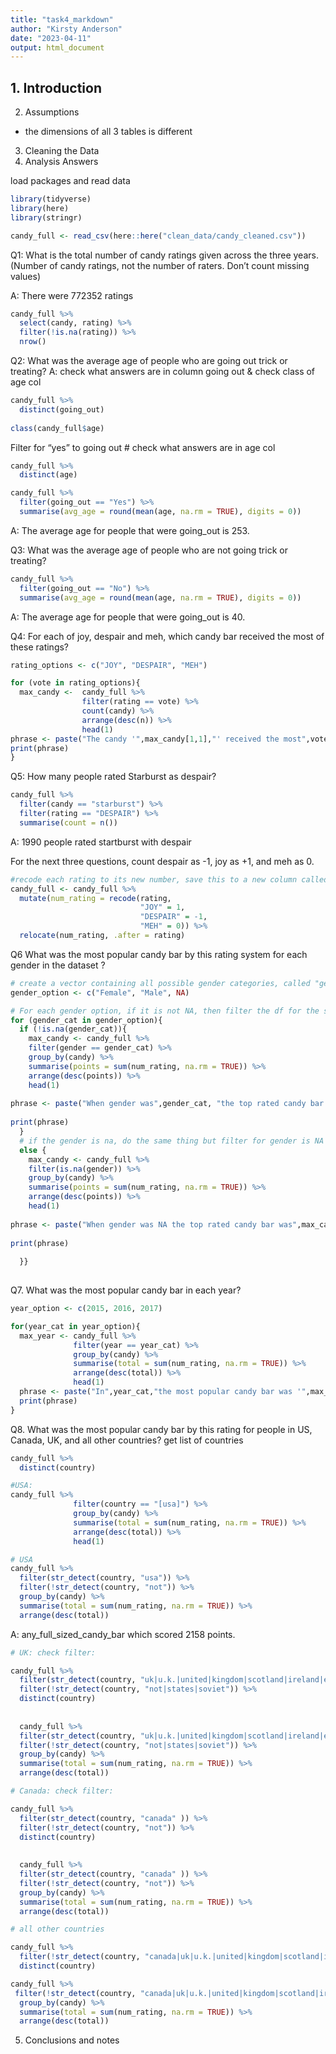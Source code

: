 ```yaml
---
title: "task4_markdown"
author: "Kirsty Anderson"
date: "2023-04-11"
output: html_document
---
```


1. Introduction
--------------------------------------------------------------------------------
2. Assumptions
- the dimensions of all 3 tables is different

3. Cleaning the Data
4. Analysis Answers

load packages and read data
```r
library(tidyverse)
library(here)
library(stringr)
```

```r
candy_full <- read_csv(here::here("clean_data/candy_cleaned.csv"))

```


Q1: What is the total number of candy ratings given across the three years. (Number of candy ratings, not the         number of raters. Don’t count missing values)

A: There were 772352 ratings

```r
candy_full %>% 
  select(candy, rating) %>% 
  filter(!is.na(rating)) %>% 
  nrow()
```
Q2: What was the average age of people who are going out trick or treating?
A:
check what answers are in column going out & check class of age col
```r
candy_full %>% 
  distinct(going_out)
 
class(candy_full$age)

```
Filter for "yes" to going out
# check what answers are in age col
```r
candy_full %>% 
  distinct(age)
```



```r
candy_full %>% 
  filter(going_out == "Yes") %>% 
  summarise(avg_age = round(mean(age, na.rm = TRUE), digits = 0))
```
A: The average age for people that were going_out is 253.

Q3: What was the average age of people who are not going trick or treating?

```r
candy_full %>% 
  filter(going_out == "No") %>% 
  summarise(avg_age = round(mean(age, na.rm = TRUE), digits = 0))
```
A: The average age for people that were going_out is 40.


Q4: For each of joy, despair and meh, which candy bar received the most of these ratings?

```r
rating_options <- c("JOY", "DESPAIR", "MEH")

for (vote in rating_options){
  max_candy <-  candy_full %>% 
                filter(rating == vote) %>% 
                count(candy) %>% 
                arrange(desc(n)) %>% 
                head(1)
phrase <- paste("The candy '",max_candy[1,1],"' received the most",vote,"ratings, with",max_candy[1,2],"ratings.")
print(phrase)
}

```


Q5: How many people rated Starburst as despair?

```r
candy_full %>% 
  filter(candy == "starburst") %>% 
  filter(rating == "DESPAIR") %>% 
  summarise(count = n())
```
A: 1990 people rated startburst with despair

For the next three questions, count despair as -1, joy as +1, and meh as 0.

```r
#recode each rating to its new number, save this to a new column called "num_rating"
candy_full <- candy_full %>% 
  mutate(num_rating = recode(rating,
                             "JOY" = 1,
                             "DESPAIR" = -1,
                             "MEH" = 0)) %>% 
  relocate(num_rating, .after = rating)

```

Q6 What was the most popular candy bar by this rating system for each gender in the dataset ?


```r
# create a vector containing all possible gender categories, called "gender_option"
gender_option <- c("Female", "Male", NA)

# For each gender option, if it is not NA, then filter the df for the selected gender, summarise the total points for each candy and print the highest one
for (gender_cat in gender_option){
  if (!is.na(gender_cat)){
    max_candy <- candy_full %>% 
    filter(gender == gender_cat) %>% 
    group_by(candy) %>% 
    summarise(points = sum(num_rating, na.rm = TRUE)) %>% 
    arrange(desc(points)) %>% 
    head(1)
  
phrase <- paste("When gender was",gender_cat, "the top rated candy bar was",max_candy[1,1],"which scored",max_candy[1,2],"points")
    
print(phrase)  
  } 
  # if the gender is na, do the same thing but filter for gender is NA
  else {
    max_candy <- candy_full %>% 
    filter(is.na(gender)) %>% 
    group_by(candy) %>% 
    summarise(points = sum(num_rating, na.rm = TRUE)) %>% 
    arrange(desc(points)) %>% 
    head(1)
  
phrase <- paste("When gender was NA the top rated candy bar was",max_candy[1,1],"which scored",max_candy[1,2],"points")
    
print(phrase)  
    
  }}
 
```

Q7. What was the most popular candy bar in each year?

```r
year_option <- c(2015, 2016, 2017)

for(year_cat in year_option){
  max_year <- candy_full %>% 
              filter(year == year_cat) %>% 
              group_by(candy) %>% 
              summarise(total = sum(num_rating, na.rm = TRUE)) %>% 
              arrange(desc(total)) %>% 
              head(1)
  phrase <- paste("In",year_cat,"the most popular candy bar was '",max_year[1,1],"', which scored",max_year[1,2],"points.")
  print(phrase)
}

```

Q8. 
What was the most popular candy bar by this rating for people in US, Canada, UK, and all other countries?
get list of countries
```r
candy_full %>% 
  distinct(country)
```

```r
#USA:
candy_full %>% 
              filter(country == "[usa]") %>% 
              group_by(candy) %>% 
              summarise(total = sum(num_rating, na.rm = TRUE)) %>% 
              arrange(desc(total)) %>% 
              head(1)

```

```r
# USA 
candy_full %>% 
  filter(str_detect(country, "usa")) %>% 
  filter(!str_detect(country, "not")) %>% 
  group_by(candy) %>% 
  summarise(total = sum(num_rating, na.rm = TRUE)) %>% 
  arrange(desc(total))


```
A: any_full_sized_candy_bar which scored 2158 points.

```r
# UK: check filter:

candy_full %>% 
  filter(str_detect(country, "uk|u.k.|united|kingdom|scotland|ireland|england|wales" )) %>% 
  filter(!str_detect(country, "not|states|soviet")) %>%
  distinct(country)
  
  
  candy_full %>% 
  filter(str_detect(country, "uk|u.k.|united|kingdom|scotland|ireland|england|wales" )) %>% 
  filter(!str_detect(country, "not|states|soviet")) %>%
  group_by(candy) %>% 
  summarise(total = sum(num_rating, na.rm = TRUE)) %>% 
  arrange(desc(total))

```
```r
# Canada: check filter:

candy_full %>% 
  filter(str_detect(country, "canada" )) %>% 
  filter(!str_detect(country, "not")) %>%
  distinct(country)
  
  
  candy_full %>% 
  filter(str_detect(country, "canada" )) %>% 
  filter(!str_detect(country, "not")) %>%
  group_by(candy) %>% 
  summarise(total = sum(num_rating, na.rm = TRUE)) %>% 
  arrange(desc(total))
```
```r
# all other countries

candy_full %>% 
  filter(!str_detect(country, "canada|uk|u.k.|united|kingdom|scotland|ireland|england|wales|usa" )) %>%
  distinct(country)

candy_full %>% 
 filter(!str_detect(country, "canada|uk|u.k.|united|kingdom|scotland|ireland|england|wales|usa" )) %>% 
  group_by(candy) %>% 
  summarise(total = sum(num_rating, na.rm = TRUE)) %>% 
  arrange(desc(total))
```


5. Conclusions and notes


